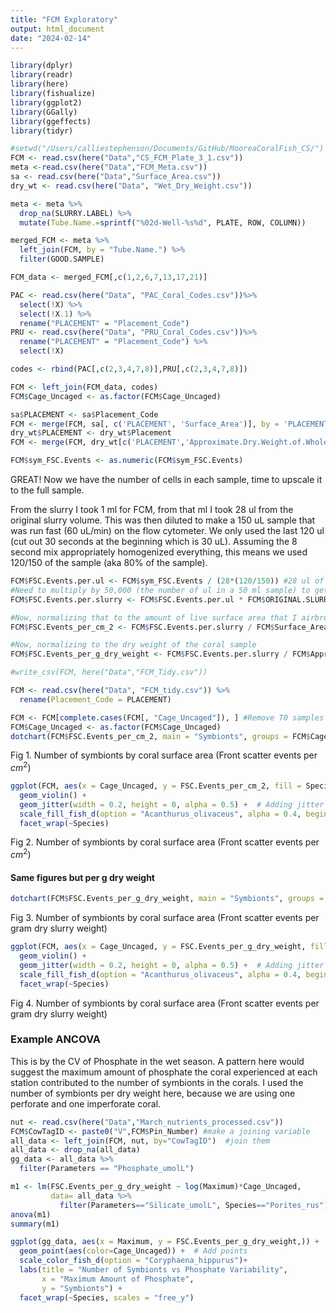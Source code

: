 ```yaml
---
title: "FCM Exploratory"
output: html_document
date: "2024-02-14"
---
```

```r
library(dplyr)
library(readr)
library(here)
library(fishualize)
library(ggplot2)
library(GGally)
library(ggeffects)
library(tidyr)
```

```r
#setwd("/Users/calliestephenson/Documents/GitHub/MooreaCoralFish_CS/")
FCM <- read.csv(here("Data","CS_FCM_Plate_3_1.csv"))
meta <-read.csv(here("Data","FCM_Meta.csv"))
sa <- read.csv(here("Data","Surface_Area.csv"))
dry_wt <- read.csv(here("Data", "Wet_Dry_Weight.csv"))

meta <- meta %>%
  drop_na(SLURRY.LABEL) %>%
  mutate(Tube.Name.=sprintf("%02d-Well-%s%d", PLATE, ROW, COLUMN))

merged_FCM <- meta %>%
  left_join(FCM, by = "Tube.Name.") %>%
  filter(GOOD.SAMPLE)

FCM_data <- merged_FCM[,c(1,2,6,7,13,17,21)]

PAC <- read.csv(here("Data", "PAC_Coral_Codes.csv"))%>% 
  select(!X) %>% 
  select(!X.1) %>% 
  rename("PLACEMENT" = "Placement_Code")
PRU <- read.csv(here("Data", "PRU_Coral_Codes.csv"))%>% 
  rename("PLACEMENT" = "Placement_Code") %>% 
  select(!X)

codes <- rbind(PAC[,c(2,3,4,7,8)],PRU[,c(2,3,4,7,8)])

FCM <- left_join(FCM_data, codes)
FCM$Cage_Uncaged <- as.factor(FCM$Cage_Uncaged)

sa$PLACEMENT <- sa$Placement_Code
FCM <- merge(FCM, sa[, c('PLACEMENT', 'Surface_Area')], by = 'PLACEMENT') #make a joining variable
dry_wt$PLACEMENT <- dry_wt$Placement
FCM <- merge(FCM, dry_wt[c('PLACEMENT','Approximate.Dry.Weight.of.Whole.Sample')])

FCM$sym_FSC.Events <- as.numeric(FCM$sym_FSC.Events)

```

GREAT! Now we have the number of cells in each sample, time to upscale it to the full sample. 

From the slurry I took 1 ml for FCM, from that ml I took 28 ul from the original slurry volume. This was then diluted to make a 150 uL sample that was run fast (60 uL/min) on the flow cytometer. We only used the last 120 ul (cut out 30 seconds at the beginning which is 30 uL). Assuming the 8 second mix appropriately homogenized everything, this means we used 120/150 of the sample (aka 80% of the sample). 
```r
FCM$FSC.Events.per.ul <- FCM$sym_FSC.Events / (28*(120/150)) #28 ul of slurry, 120 seconds/ul count of the 150 seconds/ul total
#Need to multiply by 50,000 (the number of ul in a 50 ml sample) to get the number of symbionts per slurry
FCM$FSC.Events.per.slurry <- FCM$FSC.Events.per.ul * FCM$ORIGINAL.SLURRY.VOLUME * 1000 #og slurry volume is in ml, convert to ul to ml with *1000

#Now, normalizing that to the amount of live surface area that I airbrushed per coral:
FCM$FSC.Events_per_cm_2 <- FCM$FSC.Events.per.slurry / FCM$Surface_Area 

#Now, normalizing to the dry weight of the coral sample
FCM$FSC.Events_per_g_dry_weight <- FCM$FSC.Events.per.slurry / FCM$Approximate.Dry.Weight.of.Whole.Sample

#write_csv(FCM, here("Data","FCM_Tidy.csv"))
```


```r
FCM <- read.csv(here("Data", "FCM_tidy.csv")) %>% 
  rename(Placement_Code = PLACEMENT)
```


```r
FCM <- FCM[complete.cases(FCM[, "Cage_Uncaged"]), ] #Remove T0 samples by only including rows where the "Cage_Uncaged" exists
FCM$Cage_Uncaged <- as.factor(FCM$Cage_Uncaged) 
dotchart(FCM$FSC.Events_per_cm_2, main = "Symbionts", groups = FCM$Cage_Uncaged)
```
Fig 1. Number of symbionts by coral surface area (Front scatter events per $cm^2$) 

```r
ggplot(FCM, aes(x = Cage_Uncaged, y = FSC.Events_per_cm_2, fill = Species)) +
  geom_violin() +
  geom_jitter(width = 0.2, height = 0, alpha = 0.5) +  # Adding jitter
  scale_fill_fish_d(option = "Acanthurus_olivaceus", alpha = 0.4, begin = 0.3, end = 1)+
  facet_wrap(~Species)
```

Fig 2. Number of symbionts by coral surface area (Front scatter events per $cm^2$) 

#### Same figures but per g dry weight

```r
dotchart(FCM$FSC.Events_per_g_dry_weight, main = "Symbionts", groups = FCM$Cage_Uncaged)
```

Fig 3. Number of symbionts by coral surface area (Front scatter events per gram dry slurry weight)

```r
ggplot(FCM, aes(x = Cage_Uncaged, y = FSC.Events_per_g_dry_weight, fill = Species)) +
  geom_violin() +
  geom_jitter(width = 0.2, height = 0, alpha = 0.5) +  # Adding jitter
  scale_fill_fish_d(option = "Acanthurus_olivaceus", alpha = 0.4, begin = 0.3, end = 1)+
  facet_wrap(~Species)
```

Fig 4. Number of symbionts by coral surface area (Front scatter events per gram dry slurry weight)

### Example ANCOVA 

This is by the CV of Phosphate in the wet season. A pattern here would suggest the maximum amount of phosphate the coral experienced at each station contributed to the number of symbionts in the corals. I used the number of symbionts per dry weight here, because we are using one perforate and one imperforate coral. 

```r
nut <- read.csv(here("Data","March_nutrients_processed.csv"))
FCM$CowTagID <- paste0("V",FCM$Pin_Number) #make a joining variable
all_data <- left_join(FCM, nut, by="CowTagID")  #join them
all_data <- drop_na(all_data)
gg_data <- all_data %>% 
  filter(Parameters == "Phosphate_umolL")
```


```r
m1 <- lm(FSC.Events_per_g_dry_weight ~ log(Maximum)*Cage_Uncaged, 
         data= all_data %>%
           filter(Parameters=="Silicate_umolL", Species=="Porites_rus"))
anova(m1)
summary(m1)
```


```r
ggplot(gg_data, aes(x = Maximum, y = FSC.Events_per_g_dry_weight,)) +
  geom_point(aes(color=Cage_Uncaged)) +  # Add points
  scale_color_fish_d(option = "Coryphaena_hippurus")+
  labs(title = "Number of Symbionts vs Phosphate Variability",
       x = "Maximum Amount of Phosphate",
       y = "Symbionts") +
  facet_wrap(~Species, scales = "free_y")
```


